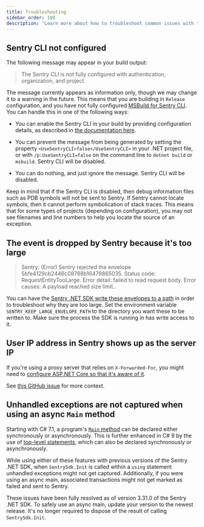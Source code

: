 ```yaml
---
title: Troubleshooting
sidebar_order: 100
description: "Learn more about how to troubleshoot common issues with the .NET SDK. "
---
```


## Sentry CLI not configured

The following message may appear in your build output:

> The Sentry CLI is not fully configured with authentication, organization, and project.

The message currently appears as information only, though we may change it to a warning in the future.
This means that you are building in `Release` configuration, and you have not fully configured
[MSBuild for Sentry CLI](../configuration/msbuild/). You can handle this in one of the following ways:

- You can enable the Sentry CLI in your build by providing configuration details, as described in [the documentation here](../configuration/msbuild/).

- You can prevent the message from being generated by setting the property `<UseSentryCLI>false</UseSentryCLI>` in your .NET project file,
  or with `/p:UseSentryCLI=false` on the command line to `dotnet build` or `msbuild`. Sentry CLI will be disabled.

- You can do nothing, and just ignore the message. Sentry CLI will be disabled.

Keep in mind that if the Sentry CLI is disabled, then debug information files such as PDB symbols
will not be sent to Sentry. If Sentry cannot locate symbols, then it cannot perform symbolication of stack traces.
This means that for some types of projects (depending on configuration), you may not see filenames and line numbers
to help you locate the source of an exception.

## The event is dropped by Sentry because it's too large

> Sentry: (Error) Sentry rejected the envelope 5bfe4129cb2446c08768b16479865035. Status code: RequestEntityTooLarge. Error detail: failed to read request body. Error causes: A payload reached size limit..

You can have the [Sentry .NET SDK write these envelopes to a path](https://github.com/getsentry/sentry-dotnet/blob/e62013ca63436d2a786fb229570e96f42c7c4044/src/Sentry/Http/HttpTransportBase.cs#L341-L363) in order to troubleshoot why they are too large.
Set the environment variable `SENTRY_KEEP_LARGE_ENVELOPE_PATH` to the directory you want these to be written to.
Make sure the process the SDK is running in has write access to it.

## User IP address in Sentry shows up as the server IP

If you're using a proxy server that relies on `X-Forwarded-For`, you might need to [configure ASP.NET Core
so that it's aware of it](https://docs.microsoft.com/aspnet/core/host-and-deploy/proxy-load-balancer).

See [this GitHub issue](https://github.com/getsentry/sentry-dotnet/issues/258) for more context.

## Unhandled exceptions are not captured when using an async `Main` method

Starting with C# 7.1, a program's [`Main` method](https://docs.microsoft.com/dotnet/csharp/fundamentals/program-structure/main-command-line) can be declared either synchronously or asynchronously.
This is further enhanced in C# 9 by the use of [top-level statements](https://learn.microsoft.com/dotnet/csharp/fundamentals/program-structure/top-level-statements), which can also be declared synchronously or asynchronously.

While using either of these features with previous versions of the Sentry .NET SDK, when `SentrySdk.Init` is called within a `using` statement unhandled exceptions might not get captured.
Additionally, if you were using an async main, associated transactions might not get marked as failed and sent to Sentry.

These issues have been fully resolved as of version 3.31.0 of the Sentry .NET SDK. To safely use an async main, update your version to the newest release.
It's no longer required to dispose of the result of calling `SentrySdk.Init`.

<PlatformContent includePath="troubleshooting" />
